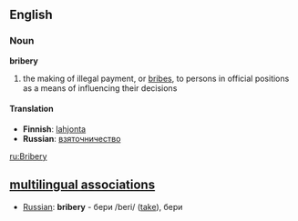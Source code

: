 ==English==

===Noun===
'''bribery'''
#the making of illegal payment, or [[bribe]]s, to persons in official positions as a means of influencing their decisions
====Translation====
*'''Finnish''': [[lahjonta]]
*'''Russian''': [[взяточничество]]


[[ru:Bribery]]

==[[multilingual associations]]==
*[[Russian]]: '''bribery''' - бери /beri/ ([[take]]), бери